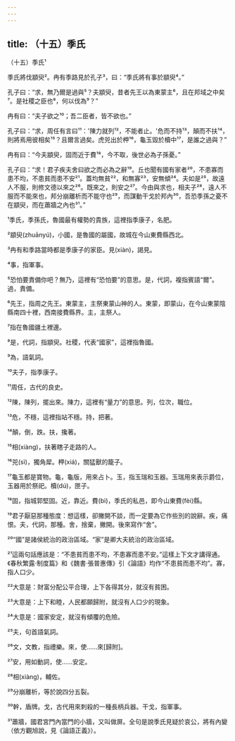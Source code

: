 ```yaml
---
---
---
```

title: （十五）季氏
---




（十五）季氏¹

季氏將伐顓臾²。冉有季路見於孔子³，曰：“季氏將有事於顓臾⁴。”

孔子曰：“求，無乃爾是過與⁵？夫顓臾，昔者先王以為東蒙主⁶，且在邦域之中矣⁷。是社稷之臣也⁸，何以伐為⁹？”

冉有曰：“夫子欲之¹⁰；吾二臣者，皆不欲也。”

孔子曰：“求，周任有言曰¹¹：'陳力就列¹²，不能者止。'危而不持¹³，顛而不扶¹⁴，則將焉用彼相矣¹⁵？且爾言過矣。虎兕出於柙¹⁶，龜玉毀於櫝中¹⁷，是誰之過與？”

冉有曰：“今夫顓臾，固而近于費¹⁸，今不取，後世必為子孫憂。”

孔子曰：“求！君子疾夫舍曰欲之而必為之辭¹⁹。丘也聞有國有家者²⁰，不患寡而患不均，不患貧而患不安²¹。蓋均無貧²²，和無寡²³，安無傾²⁴。夫如是²⁵，故遠人不服，則修文德以來之²⁶。既來之，則安之²⁷。今由與求也，相夫子²⁸，遠人不服而不能來也，邦分崩離析而不能守也²⁹，而謀動干戈於邦內³⁰，吾恐季孫之憂不在顓臾，而在蕭牆之內也³¹。”

¹季氏，季孫氏，魯國最有權勢的貴族，這裡指季康子，名肥。

²顓臾(zhuānyú)，小國，是魯國的屬國，故城在今山東費縣西北。

³冉有和季路當時都是季康子的家臣。見(xiàn)，謁見。

⁴事，指軍事。

⁵恐怕要責備你吧？無乃，這裡有“恐怕要”的意思。是，代詞，複指賓語“爾”。過，責備。

⁶先王，指周之先王。東蒙主，主祭東蒙山神的人。東蒙，即蒙山，在今山東蒙陰縣南四十裡，西南接費縣界。主，主祭人。

⁷指在魯國疆土裡邊。

⁸是，代詞，指顓臾。社稷，代表“國家”，這裡指魯國。

⁹為，語氣詞。

¹⁰夫子，指季康子。

¹¹周任，古代的良史。

¹²陳，陳列，擺出來。陳力，這裡有“量力”的意思。列，位次，職位。

¹³危，不穩，這裡指站不穩。持，把著。

¹⁴顛，倒，跌。扶，攙著。

¹⁵相(xiàng)，扶著瞎子走路的人。

¹⁶兕(sì)，獨角犀。柙(xiá)，關猛獸的籠子。

¹⁷龜玉都是寶物。龜，龜版，用來占卜。玉，指玉瑞和玉器。玉瑞用來表示爵位，玉器用於祭祀。櫝(dú)，匣子。

¹⁸固，指城郭堅固。近，靠近。費(bì)，季氏的私邑，即今山東費(fèi)縣。

¹⁹君子厭惡那種態度：想這樣，卻撇開不談，而一定要為它作些別的說辭。疾，痛恨。夫，代詞，那種。舍，捨棄，撇開。後來寫作“舍”。

²⁰“國”是諸侯統治的政治區域。“家”是卿大夫統治的政治區域。

²¹這兩句話應該是：“不患貧而患不均，不患寡而患不安。”這樣上下文才講得通。《春秋繁露·制度篇》和《魏書·張普惠傳》引《論語》均作“不患貧而患不均”。寡，指人口少。

²²大意是：財富分配公平合理，上下各得其分，就沒有貧困。

²³大意是：上下和睦，人民都願歸附，就沒有人口少的現象。

²⁴大意是：國家安定，就沒有傾覆的危險。

²⁵夫，句首語氣詞。

²⁶文，文教，指禮樂。來，使……來[歸附]。

²⁷安，用如動詞，使……安定。

²⁸相(xiàng)，輔佐。

²⁹分崩離析，等於說四分五裂。

³⁰幹，盾牌。戈，古代用來刺殺的一種長柄兵器。干戈，指軍事。

³¹蕭牆，國君宮門內當門的小牆，又叫做屏。全句是說季氏見疑於哀公，將有內變（依方觀旭說，見《論語正義》）。